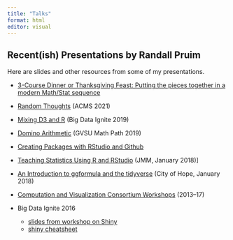 ```yaml
---
title: "Talks"
format: html
editor: visual
---
```


## Recent(ish) Presentations by Randall Pruim

Here are slides and other resources from some of my presentations.

-   [3-Course Dinner or Thanksgiving Feast: Putting the pieces together in a modern Math/Stat sequence](https://rpruim.github.io/talks/JSM-2022/JSM2022-thanksgiving-feast.html)

-   [Random Thoughts](https://rpruim.github.io/talks/random-thoughts/2021-01-07-ACMS/Random-Thoughts-ACMS.html#1) (ACMS 2021)

-   [Mixing D3 and R](https://rpruim.github.io/talks/D3/BDI2019/BDI2019-slides.html) (Big Data Ignite 2019)

-   [Domino Arithmetic](https://rpruim.github.io/talks/domino-arithmetic/domino-arithmetic-slides.html) (GVSU Math Path 2019)

-   [Creating Packages with RStudio and Github](https://rpruim.github.io/talks/R-Packages/R-packages-slides.html)

-   [Teaching Statistics Using R and RStudio](https://rpruim.github.io/talks/jmm-2018)
(JMM, January 2018)]

-   [An Introduction to ggformula and the tidyverse](https://rpruim.github.io/talks/city-of-hope-2018)
(City of Hope, January 2018)

-   [Computation and Visualization Consortium Workshops](https://dtkaplan.github.io/CVC/) (2013--17)

-   Big Data Ignite 2016

    -   [slides from workshop on Shiny](https://rpruim.github.io/talks/bigdataignite2016/shiny/04-Shiny.pdf)
    -   [shiny cheatsheet](https://www.rstudio.com/wp-content/uploads/2015/02/shiny-cheatsheet.pdf)
